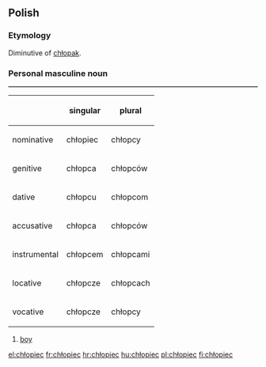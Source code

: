 ==Polish==

===Etymology===
Diminutive of [[chłopak]].

===Personal masculine noun===
{{rfc-header|Personal masculine noun}}
<table border=1>
{|
! !! singular !! plural
|-
! nominative
| chłopiec || chłopcy
|-
! genitive
| chłopca || chłopców
|-
! dative
| chłopcu || chłopcom
|-
! accusative
| chłopca || chłopców
|-
! instrumental
| chłopcem || chłopcami
|-
! locative
| chłopcze || chłopcach
|-
! vocative
| chłopcze || chłopcy
|}
</table>

# [[boy]]

[[el:chłopiec]]
[[fr:chłopiec]]
[[hr:chłopiec]]
[[hu:chłopiec]]
[[pl:chłopiec]]
[[fi:chłopiec]]
